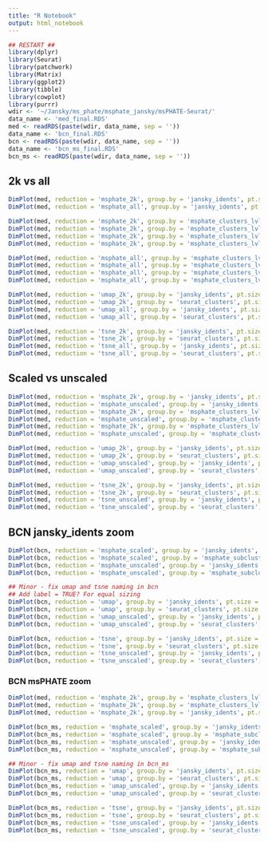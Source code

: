 ```yaml
---
title: "R Notebook"
output: html_notebook
---
```


```r
## RESTART ##
library(dplyr)
library(Seurat)
library(patchwork)
library(Matrix)
library(ggplot2)
library(tibble)
library(cowplot)
library(purrr)
wdir <- '~/Jansky/ms_phate/msphate_jansky/msPHATE-Seurat/'
data_name <- 'med_final.RDS'
med <- readRDS(paste(wdir, data_name, sep = ''))
data_name <- 'bcn_final.RDS'
bcn <- readRDS(paste(wdir, data_name, sep = ''))
data_name <- 'bcn_ms_final.RDS'
bcn_ms <- readRDS(paste(wdir, data_name, sep = ''))
```

## 2k vs all
```r
DimPlot(med, reduction = 'msphate_2k', group.by = 'jansky_idents', pt.size = 1) + ggtitle('msphate_2k by jansky_idents')
DimPlot(med, reduction = 'msphate_all', group.by = 'jansky_idents', pt.size = 1) + ggtitle('msphate_all by jansky_idents')

DimPlot(med, reduction = 'msphate_2k', group.by = 'msphate_clusters_lvl2_2k', pt.size = 1) + ggtitle('msphate_2k at lvl2')
DimPlot(med, reduction = 'msphate_2k', group.by = 'msphate_clusters_lvl3_2k', pt.size = 1) + ggtitle('msphate_2k at lvl3')
DimPlot(med, reduction = 'msphate_2k', group.by = 'msphate_clusters_lvl4_2k', pt.size = 1) + ggtitle('msphate_2k at lvl4')
DimPlot(med, reduction = 'msphate_2k', group.by = 'msphate_clusters_lvl5_2k', pt.size = 1) + ggtitle('msphate_2k at lvl5')

DimPlot(med, reduction = 'msphate_all', group.by = 'msphate_clusters_lvl2_all', pt.size = 1) + ggtitle('msphate_all at lvl2')
DimPlot(med, reduction = 'msphate_all', group.by = 'msphate_clusters_lvl3_all', pt.size = 1) + ggtitle('msphate_all at lvl3')
DimPlot(med, reduction = 'msphate_all', group.by = 'msphate_clusters_lvl4_all', pt.size = 1) + ggtitle('msphate_all at lvl4')
DimPlot(med, reduction = 'msphate_all', group.by = 'msphate_clusters_lvl5_all', pt.size = 1) + ggtitle('msphate_all at lvl5')

DimPlot(med, reduction = 'umap_2k', group.by = 'jansky_idents', pt.size = 1) + ggtitle('umap_2k by jansky_idents')
DimPlot(med, reduction = 'umap_2k', group.by = 'seurat_clusters', pt.size = 1) + ggtitle('umap_2k by seurat_clusters')
DimPlot(med, reduction = 'umap_all', group.by = 'jansky_idents', pt.size = 1) + ggtitle('umap_all by jansky_idents')
DimPlot(med, reduction = 'umap_all', group.by = 'seurat_clusters', pt.size = 1) + ggtitle('umap_2k by seurat_clusters')

DimPlot(med, reduction = 'tsne_2k', group.by = 'jansky_idents', pt.size = 1) + ggtitle('tsne_2k by jansky_idents')
DimPlot(med, reduction = 'tsne_2k', group.by = 'seurat_clusters', pt.size = 1) + ggtitle('tsne_2k by seurat_clusters')
DimPlot(med, reduction = 'tsne_all', group.by = 'jansky_idents', pt.size = 1) + ggtitle('tsne_all by jansky_idents')
DimPlot(med, reduction = 'tsne_all', group.by = 'seurat_clusters', pt.size = 1) + ggtitle('tsne_all by seurat_clusters')
```

## Scaled vs unscaled
```r
DimPlot(med, reduction = 'msphate_2k', group.by = 'jansky_idents', pt.size = 1) + ggtitle('msphate_scaled by jansky_idents')
DimPlot(med, reduction = 'msphate_unscaled', group.by = 'jansky_idents', pt.size = 1) + ggtitle('msphate_unscaled by jansky_idents')
DimPlot(med, reduction = 'msphate_2k', group.by = 'msphate_clusters_lvl3_2k', pt.size = 1) + ggtitle('msphate_scaled at lvl3')
DimPlot(med, reduction = 'msphate_unscaled', group.by = 'msphate_clusters_lvl3_unscaled', pt.size = 1) + ggtitle('msphate_unscaled at lvl3')
DimPlot(med, reduction = 'msphate_2k', group.by = 'msphate_clusters_lvl4_2k', pt.size = 1) + ggtitle('msphate_scaled at lvl4')
DimPlot(med, reduction = 'msphate_unscaled', group.by = 'msphate_clusters_lvl4_unscaled', pt.size = 1) + ggtitle('msphate_unscaled at lvl4')

DimPlot(med, reduction = 'umap_2k', group.by = 'jansky_idents', pt.size = 1) + ggtitle('umap_scaled by jansky_idents')
DimPlot(med, reduction = 'umap_2k', group.by = 'seurat_clusters', pt.size = 1) + ggtitle('umap_scaled by seurat_clusters')
DimPlot(med, reduction = 'umap_unscaled', group.by = 'jansky_idents', pt.size = 1) + ggtitle('umap_unscaled by jansky_idents')
DimPlot(med, reduction = 'umap_unscaled', group.by = 'seurat_clusters', pt.size = 1) + ggtitle('umap_unscaled by seurat_clusters')

DimPlot(med, reduction = 'tsne_2k', group.by = 'jansky_idents', pt.size = 1) + ggtitle('tsne_scaled by jansky_idents')
DimPlot(med, reduction = 'tsne_2k', group.by = 'seurat_clusters', pt.size = 1) + ggtitle('tsne_scaled by seurat_clusters')
DimPlot(med, reduction = 'tsne_unscaled', group.by = 'jansky_idents', pt.size = 1) + ggtitle('tsne_unscaled by jansky_idents')
DimPlot(med, reduction = 'tsne_unscaled', group.by = 'seurat_clusters', pt.size = 1) + ggtitle('tsne_unscaled by seurat_clusters')
```

## BCN jansky_idents zoom
```r
DimPlot(bcn, reduction = 'msphate_scaled', group.by = 'jansky_idents', pt.size = 1) + ggtitle('msphate_scaled by jansky_idents')
DimPlot(bcn, reduction = 'msphate_scaled', group.by = 'msphate_subclusters_lvl4_scaled', pt.size = 1) + ggtitle('msphate_scaled at lvl4')
DimPlot(bcn, reduction = 'msphate_unscaled', group.by = 'jansky_idents', pt.size = 1) + ggtitle('msphate_unscaled by jansky_idents')
DimPlot(bcn, reduction = 'msphate_unscaled', group.by = 'msphate_subclusters_lvl4_unscaled', pt.size = 1) + ggtitle('msphate_unscaled at lvl4')

## Minor - fix umap and tsne naming in bcn
## Add label = TRUE? For equal sizing
DimPlot(bcn, reduction = 'umap', group.by = 'jansky_idents', pt.size = 1) + ggtitle('umap_scaled by jansky_idents')
DimPlot(bcn, reduction = 'umap', group.by = 'seurat_clusters', pt.size = 1) + ggtitle('umap_scaled by seurat_clusters')
DimPlot(bcn, reduction = 'umap_unscaled', group.by = 'jansky_idents', pt.size = 1) + ggtitle('umap_unscaled by jansky_idents')
DimPlot(bcn, reduction = 'umap_unscaled', group.by = 'seurat_clusters', pt.size = 1) + ggtitle('umap_unscaled by seurat_clusters')

DimPlot(bcn, reduction = 'tsne', group.by = 'jansky_idents', pt.size = 1) + ggtitle('tsne_scaled by jansky_idents')
DimPlot(bcn, reduction = 'tsne', group.by = 'seurat_clusters', pt.size = 1) + ggtitle('tsne_scaled by seurat_clusters')
DimPlot(bcn, reduction = 'tsne_unscaled', group.by = 'jansky_idents', pt.size = 1) + ggtitle('tsne_unscaled by jansky_idents')
DimPlot(bcn, reduction = 'tsne_unscaled', group.by = 'seurat_clusters', pt.size = 1) + ggtitle('tsne_unscaled by seurat_clusters')
```

### BCN msPHATE zoom
```r
DimPlot(med, reduction = 'msphate_2k', group.by = 'msphate_clusters_lvl4_2k', pt.size = 1, label = TRUE) + NoLegend()
DimPlot(med, reduction = 'msphate_2k', group.by = 'msphate_clusters_lvl5_2k', pt.size = 1, label = TRUE) + NoLegend()
DimPlot(med, reduction = 'msphate_2k', group.by = 'jansky_idents', pt.size = 1, label = TRUE) + NoLegend()
```

```r
DimPlot(bcn_ms, reduction = 'msphate_scaled', group.by = 'jansky_idents', pt.size = 1) + ggtitle('msphate_scaled by jansky_idents')
DimPlot(bcn_ms, reduction = 'msphate_scaled', group.by = 'msphate_subclusters_lvl4_scaled', pt.size = 1) + ggtitle('msphate_scaled at lvl4')
DimPlot(bcn_ms, reduction = 'msphate_unscaled', group.by = 'jansky_idents', pt.size = 1) + ggtitle('msphate_unscaled by jansky_idents')
DimPlot(bcn_ms, reduction = 'msphate_unscaled', group.by = 'msphate_subclusters_lvl4_unscaled', pt.size = 1) + ggtitle('msphate_unscaled at lvl4')

## Minor - fix umap and tsne naming in bcn_ms
DimPlot(bcn_ms, reduction = 'umap', group.by = 'jansky_idents', pt.size = 1) + ggtitle('umap_scaled by jansky_idents')
DimPlot(bcn_ms, reduction = 'umap', group.by = 'seurat_clusters', pt.size = 1) + ggtitle('umap_scaled by seurat_clusters')
DimPlot(bcn_ms, reduction = 'umap_unscaled', group.by = 'jansky_idents', pt.size = 1) + ggtitle('umap_unscaled by jansky_idents')
DimPlot(bcn_ms, reduction = 'umap_unscaled', group.by = 'seurat_clusters', pt.size = 1) + ggtitle('umap_unscaled by seurat_clusters')

DimPlot(bcn_ms, reduction = 'tsne', group.by = 'jansky_idents', pt.size = 1) + ggtitle('tsne_scaled by jansky_idents')
DimPlot(bcn_ms, reduction = 'tsne', group.by = 'seurat_clusters', pt.size = 1) + ggtitle('tsne_scaled by seurat_clusters')
DimPlot(bcn_ms, reduction = 'tsne_unscaled', group.by = 'jansky_idents', pt.size = 1) + ggtitle('tsne_unscaled by jansky_idents')
DimPlot(bcn_ms, reduction = 'tsne_unscaled', group.by = 'seurat_clusters', pt.size = 1) + ggtitle('tsne_unscaled by seurat_clusters')
```